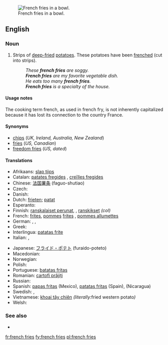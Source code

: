 [[Image:Pommes-1.jpg|thumb|French fries in a bowl.]]
==English==

===Noun===
{{en-plural noun|head=[[french]] [[fries]]|sg=french fry}}

# {{chiefly|North America}} Strips of [[deep-fried]] [[potatoes]].  These potatoes have been [[frenched]] (cut into strips).
#: ''These '''french fries''' are soggy.''
#: '''''French fries''' are my favorite vegetable dish.''
#: ''He eats too many '''french fries'''.''
#: '''''French fries''' is a specialty of the house.''

====Usage notes====
The cooking term french, as used in french fry, is not inherently capitalized because it has lost its connection to the country France.

====Synonyms====
* [[chips]] (''UK, Ireland, Australia, New Zealand'')
* [[fries]] (''US, Canadian'')
* [[freedom fries]] (''US, dated'')

====Translations====
{{trans-top|deep fried strips of potato}}
* Afrikaans: [[slap tjips]]
* Catalan: [[patates fregides]] {{f}}, [[creïlles fregides]] {{f}}
* Chinese: [[法国薯条]] (faguo-shutiao)
* Czech: {{t|cs|hranolky|m}}
* Danish: {{t+|da|pomfrit|c}}
* Dutch: [[frieten]]; [[patat]]
* Esperanto: {{t|eo|terpomfingroj}}
* Finnish: [[ranskalaiset perunat]], {{t-|fi|ranskanperunat}}, [[ranskikset]] ''(col)''
* French: [[frites]], [[pomme]]s [[frites]] {{f|p}}, [[pommes allumettes]] {{f}}
* German: {{t+|de|Pommes frites|f|p}}, {{t-|de|Pommes|f|p}}, {{t-|de|Fritten|f|p}}
* Greek: {{t-|el|τηγανιτές πατάτες|f|p|tr=tiganités patátes}}
* Interlingua: [[patatas frite]]
* Italian: {{t-|it|patate fritte|f|p}}, {{t-|it|patatine fritte|f|p}}
{{trans-mid}}
* Japanese: [[フライド・ポテト]] (furaido-poteto)
* Macedonian: {{t|mk|помфрит|m|tr=pomfrít}}
* Norwegian: {{t-|no|pommes frites|m}}
* Polish: {{t-|pl|frytki|p}}
* Portuguese: [[batatas fritas]]
* Romanian: [[cartofi prăjiți]] {{m|p}}
* Russian: {{t|ru|картофель фри|m|sc=Cyrl|tr=kartófel' fri}}
* Spanish: [[papas fritas]] (Mexico), [[patatas fritas]] (Spain), {{t|es|papitas fritas}} (Nicaragua)
* Swedish: {{t-|sv|pommes frites|c}}, {{t-|sv|strips|p}}
* Vietnamese: [[khoai tây chiên]] ''(literally: ''fried western potato'')''
* Welsh: {{t|cy|sglodion}}
{{trans-bottom}}

===See also===
* {{pedia}}

[[fr:french fries]]
[[fy:french fries]]
[[pl:french fries]]